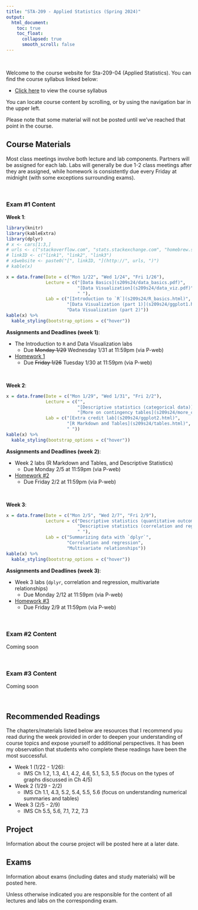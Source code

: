 ```yaml
---
title: "STA-209 - Applied Statistics (Spring 2024)"
output:
  html_document:
    toc: true
    toc_float:
      collapsed: true
      smooth_scroll: false
---
```


$~$

Welcome to the course website for Sta-209-04 (Applied Statistics). You can find the course syllabus linked below:

- [Click here](syllabus209s24.html) to view the course syllabus

You can locate course content by scrolling, or by using the navigation bar in the upper left.  

Please note that some material will not be posted until we've reached that point in the course.

## Course Materials

Most class meetings involve both lecture and lab components. Partners will be assigned for each lab. Labs will generally be due 1-2 class meetings after they are assigned, while homework is consistently due every Friday at midnight (with some exceptions surrounding exams).

$~$

### Exam #1 Content

**Week 1**:

```r
library(knitr)
library(kableExtra)
library(dplyr)
# x <- cars[1:3,]
# urls <- c("stackoverflow.com", "stats.stackexchange.com", "homebrew.stackexchange.com")
# linkID <- c("link1", "link2", "link3")
# x$website <- paste0("[", linkID, "](http://", urls, ")")
# kable(x)

x = data.frame(Date = c("Mon 1/22", "Wed 1/24", "Fri 1/26"), 
               Lecture = c("[Data Basics](s209s24/data_basics.pdf)", 
                           "[Data Visualization](s209s24/data_viz.pdf)",
                           " "),
               Lab = c("[Introduction to `R`](s209s24/R_basics.html)", 
                       "[Data Visualization (part 1)](s209s24/ggplot1.html)",
                       "Data Visualization (part 2)"))
kable(x) %>%
  kable_styling(bootstrap_options = c("hover"))
```

**Assignments and Deadlines (week 1)**:

- The Introduction to `R` and Data Visualization labs
    - Due ~~Monday 1/29~~ Wednesday 1/31 at 11:59pm (via P-web)
- [Homework 1](s209s24/hw1.html) 
    - Due ~~Friday 1/26~~ Tuesday 1/30 at 11:59pm (via P-web)

$~$

**Week 2**:

```r
x = data.frame(Date = c("Mon 1/29", "Wed 1/31", "Fri 2/2"), 
               Lecture = c("", 
                           "[Descriptive statistics (categorical data)](s209s24/descriptive_stats.pdf)",
                           "[More on contingency tables](s209s24/more_contingency.html)"),
               Lab = c("[Extra credit lab](s209s24/ggplot2.html)", 
                       "[R Markdown and Tables](s209s24/tables.html)",
                       " "))
kable(x) %>%
  kable_styling(bootstrap_options = c("hover"))
```

**Assignments and Deadlines (week 2)**:

- Week 2 labs (R Markdown and Tables, and Descriptive Statistics)
    - Due Monday 2/5 at 11:59pm (via P-web)
- [Homework #2](s209s24/hw2.html)
    - Due Friday 2/2 at 11:59pm (via P-web)

$~$

**Week 3**:

```r
x = data.frame(Date = c("Mon 2/5", "Wed 2/7", "Fri 2/9"), 
               Lecture = c("Descriptive statistics (quantitative outcomes)", 
                           "Descriptive statistics (correlation and regression)",
                           " "),
               Lab = c("Summarizing data with `dplyr`", 
                       "Correlation and regression",
                       "Multivariate relationships"))
kable(x) %>%
  kable_styling(bootstrap_options = c("hover"))
```

**Assignments and Deadlines (week 3)**:

- Week 3 labs (`dplyr`, correlation and regression, multivariate relationships)
    - Due Monday 2/12 at 11:59pm (via P-web)
- [Homework #3](s209s24/hw3.html)
    - Due Friday 2/9 at 11:59pm (via P-web)

$~$


### Exam #2 Content

Coming soon

$~$

### Exam #3 Content

Coming soon

$~$

## Recommended Readings

The chapters/materials listed below are resources that I recommend you read during the week provided in order to deepen your understanding of course topics and expose yourself to additional perspectives. It has been my observation that students who complete these readings have been the most successful.

- Week 1 (1/22 - 1/26):
    - IMS Ch 1.2, 1.3, 4.1, 4.2, 4.6, 5.1, 5.3, 5.5 (focus on the types of graphs discussed in Ch 4/5)
- Week 2 (1/29 - 2/2)
    - IMS Ch 1.1, 4.3, 5.2, 5.4, 5.5, 5.6 (focus on understanding numerical summaries and tables)
- Week 3 (2/5 - 2/9)
    - IMS Ch 5.5, 5.6, 7.1, 7.2, 7.3

## Project 

Information about the course project will be posted here at a later date.

## Exams

Information about exams (including dates and study materials) will be posted here.



Unless otherwise indicated you are responsible for the content of all lectures and labs on the corresponding exam.